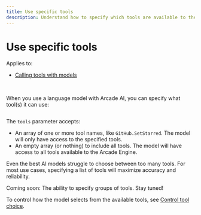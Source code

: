 ```yaml
---
title: Use specific tools
description: Understand how to specify which tools are available to the AI model
---
```


# Use specific tools

Applies to:

- [Calling tools with models](call-tools-with-models)

<br />

When you use a language model with Arcade AI, you can specify what tool(s) it can use:

```python file=<rootDir>/examples/code/home/use-tools/call-tools-with-models/single_model_call.py#L14-L29 {11-14}

```

The `tools` parameter accepts:

- An array of one or more tool names, like `GitHub.SetStarred`. The model will only have access to the specified tools.
- An empty array (or nothing) to include all tools. The model will have access to all tools available to the Arcade Engine.

Even the best AI models struggle to choose between too many tools. For most use cases, specifying a list of tools will maximize accuracy and reliability.

<Tip>Coming soon: The ability to specify groups of tools. Stay tuned!</Tip>

To control how the model selects from the available tools, see [Control tool choice](tool-choice).
